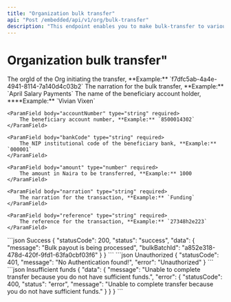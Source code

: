 ```yaml
---
title: "Organization bulk transfer"
api: "Post /embedded/api/v1/org/bulk-transfer"
description: "This endpoint enables you to make bulk-transfer to various accounts."
---
```


# Organization bulk transfer"

<ParamField body="orgId" type="string" required>
	The orgId of the Org initiating the transfer, **Example:**
	`f7dfc5ab-4a4e-4941-8114-7a140d4c03b2`
</ParamField>

<ParamField body="generalNarration" type="string" required>
	The narration for the bulk transfer, **Example:** `April Salary Payments`
</ParamField>

<ParamField body="payouts" type="array" required>
    <ParamField body="accountName" type="string" required>
        The name of the beneficiary account holder, ****Example:** `Vivian Vixen`
    </ParamField>

    <ParamField body="accountNumber" type="string" required>
        The beneficiary account number, **Example:** `8500014302`
    </ParamField>

    <ParamField body="bankCode" type="string" required>
        The NIP institutional code of the beneficiary bank, **Example:** `000001`
    </ParamField>

    <ParamField body="amount" type="number" required>
        The amount in Naira to be transferred, **Example:** 1000
    </ParamField>

    <ParamField body="narration" type="string" required>
        The narration for the transaction, **Example:** `Funding`
    </ParamField>

    <ParamField body="reference" type="string" required>
        The reference for the transaction, **Example:** `27348h2e223`
    </ParamField>

</ParamField>

<ResponseExample>
```json Success
{
    "statusCode": 200,
    "status": "success",
    "data": {
        "message": "Bulk payout is being processed",
        "bulkBatchId": "a852e318-478d-420f-9fd1-63fa0cbf03f6"
    }
}
```
```json Unauthorized
{
	"statusCode": 401,
	"message": "No Authentication found!",
	"error": "Unauthorized"
}
```
```json Insufficient funds
{
    "data": {
        "message": "Unable to complete transfer because you do not have sufficient funds.",
        "error": {
            "statusCode": 400,
            "status": "error",
            "message": "Unable to complete transfer because you do not have sufficient funds."
        }
    }
}
```
</ResponseExample>
